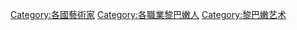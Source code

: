 [[Category:各國藝術家|Category:各國藝術家]]
[[Category:各職業黎巴嫩人|Category:各職業黎巴嫩人]]
[[Category:黎巴嫩艺术|Category:黎巴嫩艺术]]